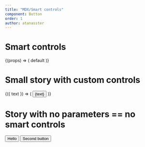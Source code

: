 ```yaml
---
title: "MDX/Smart controls"
component: Button
order: 1
author: atanasster
---
```






# Smart controls

<ComponentSource of={Button} title='Component source' />

<Story id="." />

<StorySource id="." />

<PropsTable of={Button} />


<Playground>
  <Story name="smart story">
    {(props) => (
      <Button{...props}>default</Button>
    )}  
  </Story>
</Playground>


# Small story with custom controls

<Playground>
  <Story name="small story" 
    controls={{
      text: {type: 'text', value: 'Hello'},
    }}
    >
    {({ text }) => (
      <Button>{text}</Button>
    )}  
  </Story>
</Playground>

# Story with no parameters == no smart controls

<Playground>
  <Story name="no controls">
      <Button>Hello</Button>
      <Button>Second button</Button>
  </Story>
</Playground>
